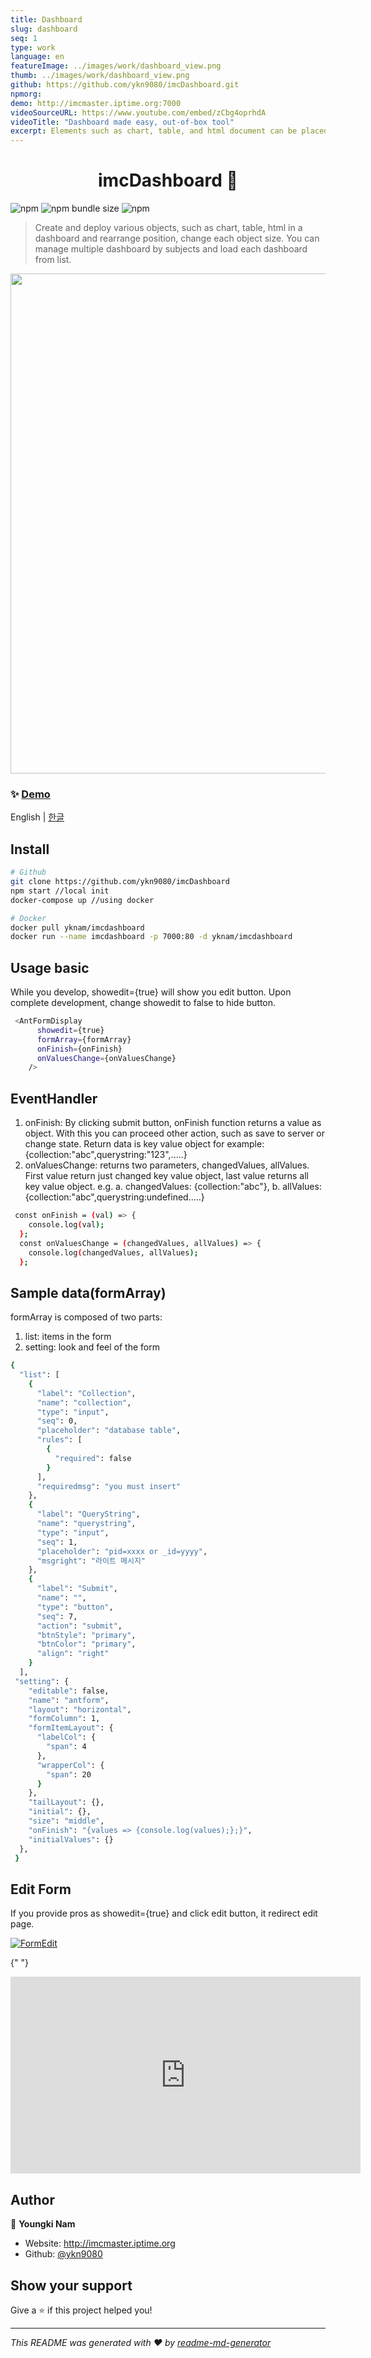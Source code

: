 ```yaml
---
title: Dashboard
slug: dashboard
seq: 1
type: work
language: en
featureImage: ../images/work/dashboard_view.png
thumb: ../images/work/dashboard_view.png
github: https://github.com/ykn9080/imcDashboard.git
npmorg:
demo: http://imcmaster.iptime.org:7000
videoSourceURL: https://www.youtube.com/embed/zCbg4oprhdA
videoTitle: "Dashboard made easy, out-of-box tool"
excerpt: Elements such as chart, table, and html document can be placed on the screen by drag and drop. You can make multiple dashboards, managing them as a list by subject and purpose. This dashboard is made of modularized chart,table components, created and published by me. You can also make us of these components individually to your won project.
---
```


<h1 align="center">imcDashboard 📌</h1>

![npm](https://img.shields.io/npm/v/imcformbuilder)
![npm bundle size](https://img.shields.io/bundlephobia/min/imcformbuilder?style=plastic)
![npm](https://img.shields.io/npm/dm/imcformbuild)

> Create and deploy various objects, such as chart, table, html in a dashboard and rearrange position, change each object size.
> You can manage multiple dashboard by subjects and load each dashboard from list.

<a href="http://imcmaster.iptime.org:7000">
  <img src="https://i.ibb.co/744RYpb/imcdashboard.gif" width="800px" />
</a>

### ✨ [Demo](http://imcmaster.iptime.org:7000)

English | [한글](./README-kr_KR.md)

## Install

```sh
# Github
git clone https://github.com/ykn9080/imcDashboard
npm start //local init
docker-compose up //using docker

# Docker
docker pull yknam/imcdashboard
docker run --name imcdashboard -p 7000:80 -d yknam/imcdashboard
```

## Usage basic

While you develop, showedit={true} will show you edit button.
Upon complete development, change showedit to false to hide button.

```sh
 <AntFormDisplay
      showedit={true}
      formArray={formArray}
      onFinish={onFinish}
      onValuesChange={onValuesChange}
    />
```

## EventHandler

1. onFinish: By clicking submit button, onFinish function returns a value as object.
   With this you can proceed other action, such as save to server or change state.
   Return data is key value object for example: {collection:"abc",querystring:"123",.....}
2. onValuesChange: returns two parameters, changedValues, allValues.
   First value return just changed key value object, last value returns all key value object.
   e.g.
   a. changedValues: {collection:"abc"},
   b. allValues:{collection:"abc",querystring:undefined.....}

```sh
 const onFinish = (val) => {
    console.log(val);
  };
  const onValuesChange = (changedValues, allValues) => {
    console.log(changedValues, allValues);
  };
```

## Sample data(formArray)

formArray is composed of two parts:

1. list: items in the form
2. setting: look and feel of the form

```sh
{
  "list": [
    {
      "label": "Collection",
      "name": "collection",
      "type": "input",
      "seq": 0,
      "placeholder": "database table",
      "rules": [
        {
          "required": false
        }
      ],
      "requiredmsg": "you must insert"
    },
    {
      "label": "QueryString",
      "name": "querystring",
      "type": "input",
      "seq": 1,
      "placeholder": "pid=xxxx or _id=yyyy",
      "msgright": "라이트 메시지"
    },
    {
      "label": "Submit",
      "name": "",
      "type": "button",
      "seq": 7,
      "action": "submit",
      "btnStyle": "primary",
      "btnColor": "primary",
      "align": "right"
    }
  ],
 "setting": {
    "editable": false,
    "name": "antform",
    "layout": "horizontal",
    "formColumn": 1,
    "formItemLayout": {
      "labelCol": {
        "span": 4
      },
      "wrapperCol": {
        "span": 20
      }
    },
    "tailLayout": {},
    "initial": {},
    "size": "middle",
    "onFinish": "{values => {console.log(values);};}",
    "initialValues": {}
  },
 }
```

## Edit Form

If you provide pros as showedit={true} and click edit button, it redirect edit page.

[![FormEdit](https://i.ibb.co/ZhgW0SR/Imcformedit-small.png)](https://www.youtube.com/watch?v=_Fgp1g39Dc8 "Everything Is AWESOME")

{" "}

<iframe
  width="560"
  height="315"
  src="https://www.youtube.com/embed/MUQfKFzIOeU"
  frameborder="0"
  allow="accelerometer; autoplay; encrypted-media; gyroscope; picture-in-picture"
  allowfullscreen
></iframe>

## Author

👤 **Youngki Nam**

- Website: http://imcmaster.iptime.org
- Github: [@ykn9080](https://github.com/ykn9080)

## Show your support

Give a ⭐️ if this project helped you!

---

_This README was generated with ❤️ by [readme-md-generator](https://github.com/kefranabg/readme-md-generator)_
